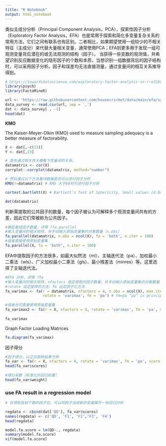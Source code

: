 ```yaml
---
title: "R Notebook"
output: html_notebook
---
```


类似主成分分析（Principal Component Analysis，PCA），探索性因子分析（Exploratory Factor Analysis，EFA）也是常用于探索和简化多变量复杂关系的常用方法，它们之间有联系也有区别。二者相比，如果期望使用一组较少的不相关特征（主成分）来代替大量相关变量，通常使用PCA；EFA则更多用于发现一组可观测变量背后潜在的或无法观测的结构（因子）。 当获得一些变数的观测值，并希望识别反应数据变化的隐形因子的个数和本质，当想识别一组数据背后的因子结构时，可以采用因子分析。因子和误差均无法直接测量，通过变量间的相互关系推导得到。

```r
# https://towardsdatascience.com/exploratory-factor-analysis-in-r-e31b0015f224
library(psych)
library(FactoMineR)
```

```r
url <- 'https://raw.githubusercontent.com/housecricket/data/main/efa/sample1.csv'
data_survey <- read.csv(url, sep = ',')
dat <- data_survey[ , -1] 
head(dat)
```

**KMO** 

The Kaiser-Meyer-Olkin (KMO) used to measure sampling adequacy is a better measure of factorability.

```r
X <- dat[,-c(13)]
Y <- dat[,13]

# 首先通过相关性大概看下变量间的关系。
datamatrix <- cor(X)
corrplot::corrplot(datamatrix, method="number")

# 然后通过以下方法看待数据是否可以进行因子分析
KMO(r=datamatrix) # KMO 大于60时可进行因子分析

cortest.bartlett(X) # Bartlett’s Test of Sphericity, Small values (8.84e-290 < 0.05) of the significance level indicate that a factor analysis may be useful with our data.

det(datamatrix)
```

判断需提取的公共因子的数量，每个因子被认为可解释多个观测变量间共有的方差，因此它们常被称为公共因子。

```r
#确定最佳因子数量，详情 ?fa.parallel
#输入变量间的相关矩阵，并手动输入原始变量集的对象数量（n.obs）
fa.parallel(datamatrix, n.obs = ncol(X), fa = 'both', n.iter = 100)
#或者直接使用原始变量集
fa.parallel(X, fa = 'both', n.iter = 100)
```

EFA中提取因子的方法很多，如最大似然法（ml）、主轴迭代法（pa）、加权最小二乘法（wls）、广义加权最小二乘法（gls）、最小残差法（minres）等。这里选择了主轴迭代法。

```r
#EFA 分析，详情 ?fa
#输入变量间的相关矩阵，nfactors 指定提取的因子数量，并手动输入原始变量集的对象数量（n.obs）
#rotate 设定旋转的方法，fm 设定因子化方法
fa_varimax <- fa(r = datamatrix, nfactors = 4, n.obs = ncol(X), max.iter=100,
                 rotate = 'varimax', fm = 'pa') # fm=pa “pa” is principal axis factoring
 
#或者也可直接使用原始变量集
fa_varimax2 <- fa(r = X, nfactors = 4, rotate = 'varimax', fm = 'pa', max.iter=100)
 
fa_varimax
```

Graph Factor Loading Matrices

```r
fa.diagram(fa_varimax)
```

因子得分

```r
#因子得分，以正交旋转结果为例
fa_var <- fa(r = X, nfactors = 4, rotate = 'varimax', fm = 'pa', score = 'regression')
head(fa_var$scores)
 
#得分系数（标准化的回归权重）
head(fa_var$weight)
```

### use FA result in a regression model

```r
# 在得到目标个数的因子后，可以将因子当成新的变量展开一些回归分析

regdata <- cbind(dat['QD'], fa_var$scores)
names(regdata) <- c('QD', 'F1', 'F2','F3', 'F4')
head(regdata)

model.fa.score = lm(QD~., regdata)
summary(model.fa.score)
vif(model.fa.score)
```

